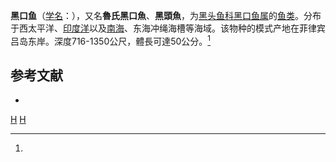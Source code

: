{{Speciesbox
| genus = Narcetes
| species = lloydi
| authority = (Fowler, 1934)<ref name='id5502'>{{cite web| url =http://www.bioinfo.cn/db05/BjdwSpecies.php?action=view&id=5502| title =黑口鱼| work =《中国动物物种编目数据库》| publisher =中国科学院微生物研究所| author =中国科学院动物研究所| accessdate =2009-04-11| deadurl =yes| archiveurl =https://web.archive.org/web/20160305013415/http://www.bioinfo.cn/db05/BjdwSpecies.php?action=view&id=5502| archivedate =2016-03-05}}</ref>
}}

'''黑口鱼'''（[[学名|学名]]：{{lang|la|''Narcetes lloydi''}}），又名'''魯氏黑口魚'''、'''黑頭魚'''，为[[黑头鱼科|黑头鱼科]][[黑口鱼属|黑口鱼属]]的[[鱼类|鱼类]]。分布于西太平洋、[[印度洋|印度洋]]以及[[南海|南海]]、东海冲绳海槽等海域。该物种的模式产地在菲律宾吕岛东岸。深度716-1350公尺，體長可達50公分。<ref name='id5502'/>

== 参考文献 ==
{{reflist}}
* {{TaiBNET| zh=魯氏黑口魚 | id=383462 | binomial=Narcetes lloydi | authority=Fowler, 1934 | var= | accessdate=2013-01-24}}
{{taxonbar}}

[[Category:1934年描述的鱼类|H]]
[[Category:黑口鱼属|H]]
